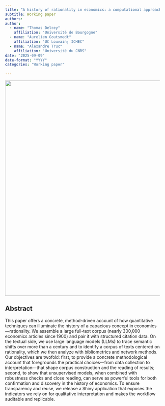 ```yaml
---
title: "A history of rationality in economics: a computational approach"
subtitle: Working paper   
authors: 
author: 
  - name: "Thomas Delcey"
    affiliation: "Université de Bourgogne"
  - name: "Aurelien Goutsmedt"
    affiliation: "UC Louvain; ICHEC"
  - name: "Alexandre Truc"
    affiliation: "Université du CNRS"
date: "2025-09-09"
date-format: "YYYY"
categories: "Working paper"
  
--- 
```


![](picture.png){width=700 fig-align="center"}

## Abstract 

This paper offers a concrete, method-driven account of how quantitative techniques can illuminate the history of a capacious concept in economics—rationality. We assemble a large full-text corpus (nearly 300,000 economics articles since 1900) and pair it with structured citation data. On the textual side, we use large language models (LLMs) to trace semantic shifts over more than a century and to identify a corpus of texts centered on rationality, which we then analyze with bibliometrics and network methods. Our objectives are twofold: first, to provide a concrete methodological account that foregrounds the practical choices—from data collection to interpretation—that shape corpus construction and the reading of results; second, to show that unsupervised models, when combined with robustness checks and close reading, can serve as powerful tools for both confirmation and discovery in the history of economics. To ensure transparency and reuse, we release a Shiny application that exposes the indicators we rely on for qualitative interpretation and makes the workflow auditable and replicable.

